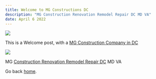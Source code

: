 ```yaml
---
title: Welcome to MG Constructions DC
description: "MG Construction Renovation Remodel Repair DC MD VA"
date: April 6 2022
---
```

[<img src="https://github.com/msaak/MG-Constructions-blog/raw/main/img/MG-Constructions-Banner-wide.jpg" />](https://mgconstructions.us/)

This is a Welcome post, with a [MG Construction Company in DC](https://mgconstructions.us/)

<img src="https://github.com/msaak/MG-Constructions-blog/raw/main/img/mg-constructions-banner.jpg" />

MG [Construction Renovation Remodel Repair DC](https://mgconstructions.us/home-construction-general-contractor-in-dc/) MD VA

Go back [home](/).
